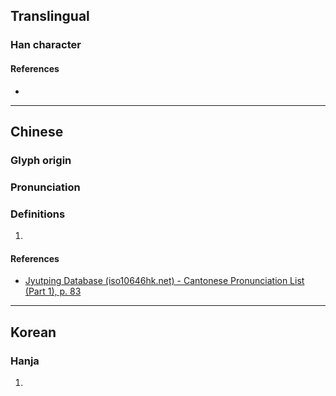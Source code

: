 {{character info}}
==Translingual==

===Han character===
{{Han char|rn=30|rad=口|as=13|sn=16|four=|canj=RTWB|ids=⿰口萬}}

====References====
* {{Han ref|kx=0209.400|dkj=04374|dj=0432.230|hdz=10688.060|uh=5667|ud=22119}}

----

==Chinese==
{{zh-forms}}

===Glyph origin===
{{Han etym}}

===Pronunciation===
{{zh-pron
|m=xiè
|c=haai3
|mc=y
|oc=y
|ma=
|cat=
}}

===Definitions===
{{zh-hanzi}}

# {{zh-used|噧言}}

====References====
* [http://www.iso10646hk.net/jp/document/download.jsp Jyutping Database (iso10646hk.net) - Cantonese Pronunciation List (Part 1), p. 83]

----

==Korean==

===Hanja===
{{ko-hanja|홰}}

# {{rfdef|ko|sort=口13}}